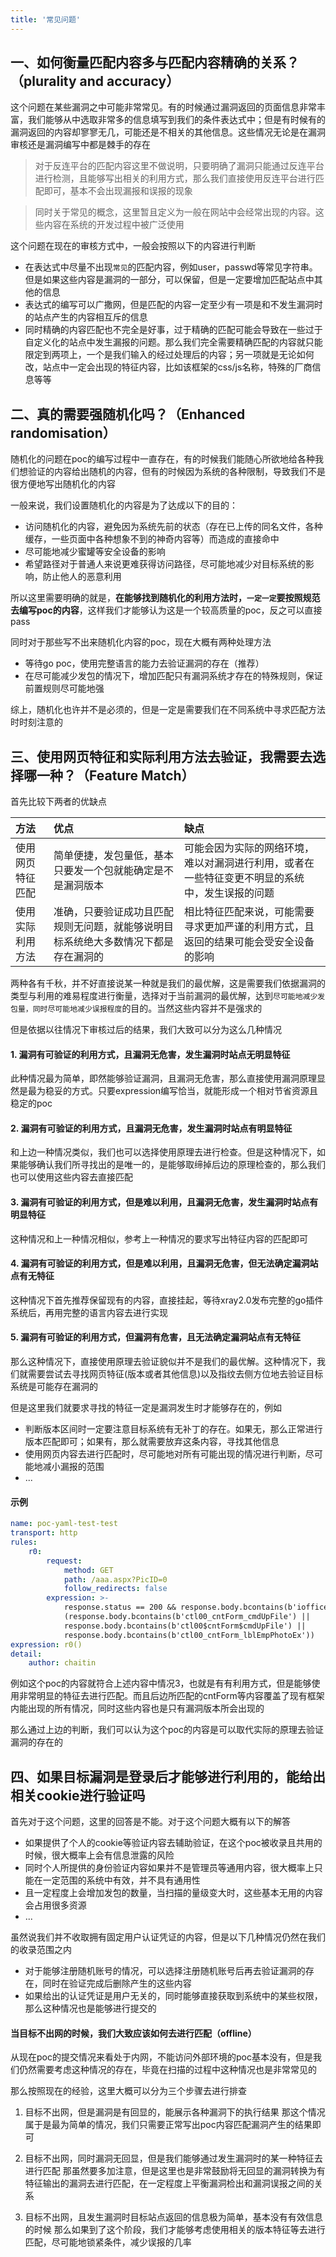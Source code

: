 ```yaml
---
title: '常见问题'
---
```


## 一、如何衡量匹配内容多与匹配内容精确的关系？（plurality and accuracy）

这个问题在某些漏洞之中可能非常常见。有的时候通过漏洞返回的页面信息非常丰富，我们能够从中选取非常多的信息填写到我们的条件表达式中；但是有时候有的漏洞返回的内容却寥寥无几，可能还是不相关的其他信息。这些情况无论是在漏洞审核还是漏洞编写中都是棘手的存在

> 对于反连平台的匹配内容这里不做说明，只要明确了漏洞只能通过反连平台进行检测，且能够写出相关的利用方式，那么我们直接使用反连平台进行匹配即可，基本不会出现漏报和误报的现象

> 同时关于常见的概念，这里暂且定义为一般在网站中会经常出现的内容。这些内容在系统的开发过程中被广泛使用

这个问题在现在的审核方式中，一般会按照以下的内容进行判断

- 在表达式中尽量不出现`常见`的匹配内容，例如user，passwd等常见字符串。但是如果这些内容是漏洞的一部分，可以保留，但是一定要增加匹配站点中其他的信息
- 表达式的编写可以广撒网，但是匹配的内容一定至少有一项是和不发生漏洞时的站点产生的内容相互斥的信息
- 同时精确的内容匹配也不完全是好事，过于精确的匹配可能会导致在一些过于自定义化的站点中发生漏报的问题。那么我们完全需要精确匹配的内容就只能限定到两项上，一个是我们输入的经过处理后的内容；另一项就是无论如何改，站点中一定会出现的特征内容，比如该框架的css/js名称，特殊的厂商信息等等

## 二、真的需要强随机化吗？（Enhanced randomisation）

随机化的问题在poc的编写过程中一直存在，有的时候我们能随心所欲地给各种我们想验证的内容给出随机的内容，但有的时候因为系统的各种限制，导致我们不是很方便地写出随机化的内容

一般来说，我们设置随机化的内容是为了达成以下的目的：

- 访问随机化的内容，避免因为系统先前的状态（存在已上传的同名文件，各种缓存，一些页面中各种想象不到的神奇内容等）而造成的直接命中
- 尽可能地减少蜜罐等安全设备的影响
- 希望路径对于普通人来说更难获得访问路径，尽可能地减少对目标系统的影响，防止他人的恶意利用

所以这里需要明确的就是，**在能够找到随机化的利用方法时，`一定一定`要按照规范去编写poc的内容**，这样我们才能够认为这是一个较高质量的poc，反之可以直接pass

同时对于那些写不出来随机化内容的poc，现在大概有两种处理方法

- 等待go poc，使用完整语言的能力去验证漏洞的存在（推荐）
- 在尽可能减少发包的情况下，增加匹配只有漏洞系统才存在的特殊规则，保证前置规则尽可能地强

综上，随机化也许并不是必须的，但是一定是需要我们在不同系统中寻求匹配方法时时刻注意的

## 三、使用网页特征和实际利用方法去验证，我需要去选择哪一种？（Feature Match）

首先比较下两者的优缺点

| 方法       | 优点                                        | 缺点                                              |
|:---------|:------------------------------------------|:------------------------------------------------|
| 使用网页特征匹配 | 简单便捷，发包量低，基本只要发一个包就能确定是不是漏洞版本             | 可能会因为实际的网络环境，难以对漏洞进行利用，或者在一些特征变更不明显的系统中，发生误报的问题 |
| 使用实际利用方法 | 准确，只要验证成功且匹配规则无问题，就能够说明目标系统绝大多数情况下都是存在漏洞的 | 相比特征匹配来说，可能需要寻求更加严谨的利用方式，且返回的结果可能会受安全设备的影响      |

两种各有千秋，并不好直接说某一种就是我们的最优解，这是需要我们依据漏洞的类型与利用的难易程度进行衡量，选择对于当前漏洞的最优解，达到`尽可能地减少发包量，同时尽可能地减少误报程度`的目的。当然这些内容并不是强求的

但是依据以往情况下审核过后的结果，我们大致可以分为这么几种情况

#### 1. 漏洞有可验证的利用方式，且漏洞无危害，发生漏洞时站点无明显特征

此种情况最为简单，即然能够验证漏洞，且漏洞无危害，那么直接使用漏洞原理显然是最为稳妥的方式。只要expression编写恰当，就能形成一个相对节省资源且稳定的poc

#### 2. 漏洞有可验证的利用方式，且漏洞无危害，发生漏洞时站点有明显特征

和上边一种情况类似，我们也可以选择使用原理去进行检查。但是这种情况下，如果能够确认我们所寻找出的是唯一的，是能够取缔掉后边的原理检查的，那么我们也可以使用这些内容去直接匹配

#### 3. 漏洞有可验证的利用方式，但是难以利用，且漏洞无危害，发生漏洞时站点有明显特征

这种情况和上一种情况相似，参考上一种情况的要求写出特征内容的匹配即可

#### 4. 漏洞有可验证的利用方式，但是难以利用，且漏洞无危害，但无法确定漏洞站点有无特征

这种情况下首先推荐保留现有的内容，直接挂起，等待xray2.0发布完整的go插件系统后，再用完整的语言内容去进行实现

#### 5. 漏洞有可验证的利用方式，但漏洞有危害，且无法确定漏洞站点有无特征

那么这种情况下，直接使用原理去验证貌似并不是我们的最优解。这种情况下，我们就需要尝试去寻找网页特征(版本或者其他信息)以及指纹去侧方位地去验证目标系统是可能存在漏洞的

但是这里我们就要求寻找的特征一定是漏洞发生时才能够存在的，例如

- 判断版本区间时一定要注意目标系统有无补丁的存在。如果无，那么正常进行版本匹配即可；如果有，那么就需要放弃这条内容，寻找其他信息
- 使用网页内容去进行匹配时，尽可能地对所有可能出现的情况进行判断，尽可能地减小漏报的范围
- ...

#### 示例

```yaml
name: poc-yaml-test-test
transport: http
rules:
    r0:
        request:
            method: GET
            path: /aaa.aspx?PicID=0
            follow_redirects: false
        expression: >-
            response.status == 200 && response.body.bcontains(b'ioffice.js') &&
            (response.body.bcontains(b'ctl00_cntForm_cmdUpFile') ||
            response.body.bcontains(b'ctl00$cntForm$cmdUpFile') ||
            response.body.bcontains(b'ctl00_cntForm_lblEmpPhotoEx'))
expression: r0()
detail:
    author: chaitin
```

例如这个poc的内容就符合上述内容中情况3，也就是有有利用方式，但是能够使用非常明显的特征去进行匹配。而且后边所匹配的cntForm等内容覆盖了现有框架内能出现的所有情况，同时这些内容也是只有漏洞版本所会出现的

那么通过上边的判断，我们可以认为这个poc的内容是可以取代实际的原理去验证漏洞的存在的

## 四、如果目标漏洞是登录后才能够进行利用的，能给出相关cookie进行验证吗

首先对于这个问题，这里的回答是不能。对于这个问题大概有以下的解答

- 如果提供了个人的cookie等验证内容去辅助验证，在这个poc被收录且共用的时候，很大概率上会有信息泄露的风险
- 同时个人所提供的身份验证内容如果并不是管理员等通用内容，很大概率上只能在一定范围的系统中有效，并不具有通用性
- 且一定程度上会增加发包的数量，当扫描的量级变大时，这些基本无用的内容会占用很多资源
- ...

虽然说我们并不收取拥有固定用户认证凭证的内容，但是以下几种情况仍然在我们的收录范围之内

- 对于能够注册随机账号的情况，可以选择注册随机账号后再去验证漏洞的存在，同时在验证完成后删除产生的这些内容
- 如果给出的认证凭证是用户无关的，同时能够直接获取到系统中的某些权限，那么这种情况也是能够进行提交的

#### 当目标不出网的时候，我们大致应该如何去进行匹配（offline）

从现在poc的提交情况来看处于内网，不能访问外部环境的poc基本没有，但是我们仍然需要考虑这种情况的存在，毕竟在扫描的过程中这种情况也是非常常见的

那么按照现在的经验，这里大概可以分为三个步骤去进行排查

1. 目标不出网，但是漏洞是有回显的，能展示各种漏洞下的执行结果
那这个情况属于是最为简单的情况，我们只需要正常写出poc内容匹配漏洞产生的结果即可

2. 目标不出网，同时漏洞无回显，但是我们能够通过发生漏洞时的某一种特征去进行匹配
那虽然要多加注意，但是这里也是非常鼓励将无回显的漏洞转换为有特征输出的漏洞去进行匹配，在一定程度上平衡漏洞检出和漏洞误报之间的关系

3. 目标不出网，且发生漏洞时目标站点返回的信息极为简单，基本没有有效信息的时候
那么如果到了这个阶段，我们才能够考虑使用相关的版本特征等去进行匹配，尽可能地锁紧条件，减少误报的几率
